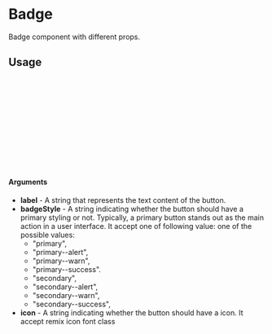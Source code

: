 
<Meta of={BadgeStory} title="Badge" />

# Badge

Badge component with different props.

<Canvas of={BadgeStory.Primary} />

## Usage

```ts
import Badge from '@/components/partials/Badge';

const Badge = () => {
  return (
      <Badge
            primary
            label= 'Label Example'
        />
  );
};

export default Button;
```

#### Arguments
- **label** - A string that represents the text content of the button.
- **badgeStyle** -  A string indicating whether the button should have a primary styling or not. Typically, a primary button stands out as the main action in a user interface. It accept one of following value: one of the possible values:
  - "primary",
  - "primary--alert",
  - "primary--warn",
  - "primary--success".
  - "secondary",
  - "secondary--alert",
  - "secondary--warn",
  - "secondary--success",
- **icon** - A string indicating whether the button should have a icon. It accept remix icon font class
